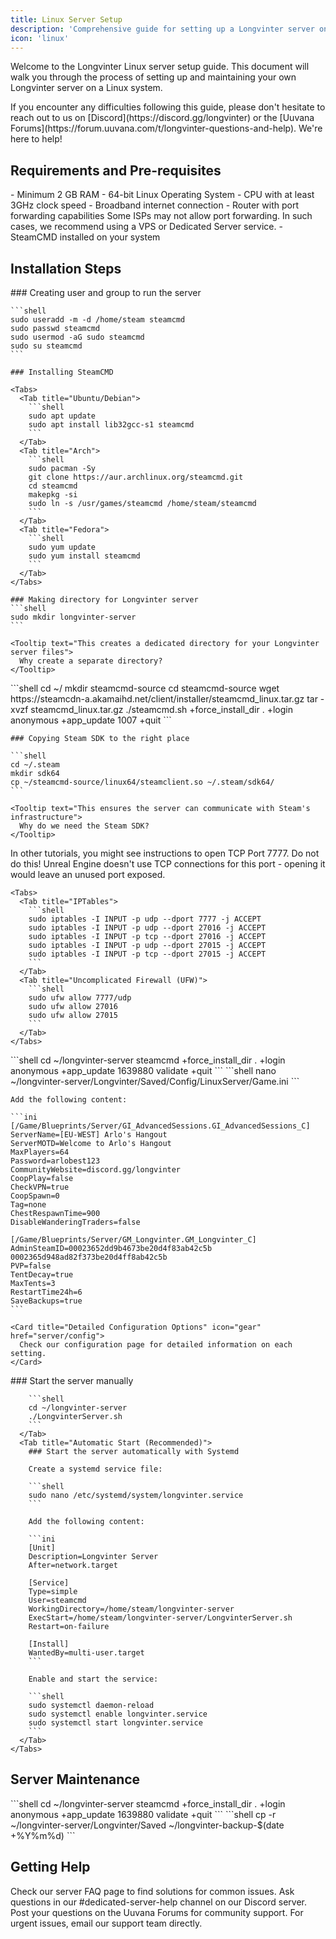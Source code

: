 ```yaml
---
title: Linux Server Setup
description: 'Comprehensive guide for setting up a Longvinter server on Linux.'
icon: 'linux'
---
```


Welcome to the Longvinter Linux server setup guide. This document will walk you through the process of setting up and maintaining your own Longvinter server on a Linux system.

<Callout type="info">
If you encounter any difficulties following this guide, please don't hesitate to reach out to us on [Discord](https://discord.gg/longvinter) or the [Uuvana Forums](https://forum.uuvana.com/t/longvinter-questions-and-help). We're here to help!
</Callout>

## Requirements and Pre-requisites

<AccordionGroup>
  <Accordion title="System Requirements">
    - Minimum 2 GB RAM
    - 64-bit Linux Operating System
    - CPU with at least 3GHz clock speed
    - Broadband internet connection
  </Accordion>
  <Accordion title="Network Requirements">
    - Router with port forwarding capabilities
    <Callout type="warning">
    Some ISPs may not allow port forwarding. In such cases, we recommend using a VPS or Dedicated Server service.
    </Callout>
  </Accordion>
  <Accordion title="Software Requirements">
    - SteamCMD installed on your system
  </Accordion>
</AccordionGroup>

## Installation Steps

<Steps>
  <Step title="System Setup" icon="user-plus">
    ### Creating user and group to run the server

    ```shell
    sudo useradd -m -d /home/steam steamcmd
    sudo passwd steamcmd
    sudo usermod -aG sudo steamcmd
    sudo su steamcmd
    ```

    ### Installing SteamCMD
    
    <Tabs>
      <Tab title="Ubuntu/Debian">
        ```shell
        sudo apt update
        sudo apt install lib32gcc-s1 steamcmd
        ```
      </Tab>
      <Tab title="Arch">
        ```shell
        sudo pacman -Sy
        git clone https://aur.archlinux.org/steamcmd.git
        cd steamcmd
        makepkg -si
        sudo ln -s /usr/games/steamcmd /home/steam/steamcmd
        ```
      </Tab>
      <Tab title="Fedora">
        ```shell
        sudo yum update
        sudo yum install steamcmd
        ```
      </Tab>
    </Tabs>

    ### Making directory for Longvinter server
    ```shell
    sudo mkdir longvinter-server
    ```
    
    <Tooltip text="This creates a dedicated directory for your Longvinter server files">
      Why create a separate directory?
    </Tooltip>
  </Step>

  <Step title="Steam SDK Setup" icon="steam">
    ```shell
    cd ~/
    mkdir steamcmd-source
    cd steamcmd-source
    wget https://steamcdn-a.akamaihd.net/client/installer/steamcmd_linux.tar.gz
    tar -xvzf steamcmd_linux.tar.gz
    ./steamcmd.sh +force_install_dir . +login anonymous +app_update 1007 +quit
    ```

    ### Copying Steam SDK to the right place

    ```shell
    cd ~/.steam
    mkdir sdk64
    cp ~/steamcmd-source/linux64/steamclient.so ~/.steam/sdk64/
    ```
    
    <Tooltip text="This ensures the server can communicate with Steam's infrastructure">
      Why do we need the Steam SDK?
    </Tooltip>
  </Step>

  <Step title="Configure Port-forwarding and Firewalls" icon="block-brick-fire">
    <Callout type="warning">
    In other tutorials, you might see instructions to open TCP Port 7777. Do not do this! Unreal Engine doesn't use TCP connections for this port - opening it would leave an unused port exposed.
    </Callout>

    <Tabs>
      <Tab title="IPTables">
        ```shell
        sudo iptables -I INPUT -p udp --dport 7777 -j ACCEPT
        sudo iptables -I INPUT -p udp --dport 27016 -j ACCEPT
        sudo iptables -I INPUT -p tcp --dport 27016 -j ACCEPT
        sudo iptables -I INPUT -p udp --dport 27015 -j ACCEPT
        sudo iptables -I INPUT -p tcp --dport 27015 -j ACCEPT
        ```
      </Tab>
      <Tab title="Uncomplicated Firewall (UFW)">
        ```shell
        sudo ufw allow 7777/udp
        sudo ufw allow 27016
        sudo ufw allow 27015
        ```
      </Tab>
    </Tabs>
  </Step>

  <Step title="Install Longvinter Server" icon="download">
    ```shell
    cd ~/longvinter-server
    steamcmd +force_install_dir . +login anonymous +app_update 1639880 validate +quit
    ```
  </Step>

  <Step title="Customize the Server" icon="gear">
    ```shell
    nano ~/longvinter-server/Longvinter/Saved/Config/LinuxServer/Game.ini
    ```

    Add the following content:

    ```ini
    [/Game/Blueprints/Server/GI_AdvancedSessions.GI_AdvancedSessions_C]
    ServerName=[EU-WEST] Arlo's Hangout
    ServerMOTD=Welcome to Arlo's Hangout
    MaxPlayers=64
    Password=arlobest123
    CommunityWebsite=discord.gg/longvinter
    CoopPlay=false
    CheckVPN=true
    CoopSpawn=0
    Tag=none
    ChestRespawnTime=900
    DisableWanderingTraders=false

    [/Game/Blueprints/Server/GM_Longvinter.GM_Longvinter_C]
    AdminSteamID=00023652dd9b4673be20d4f83ab42c5b 0002365d948ad82f373be20d4ff8ab42c5b
    PVP=false
    TentDecay=true
    MaxTents=3
    RestartTime24h=6
    SaveBackups=true
    ```

    <Card title="Detailed Configuration Options" icon="gear" href="server/config">
      Check our configuration page for detailed information on each setting.
    </Card>
  </Step>

  <Step title="Run the Server" icon="play">
    <Tabs>
      <Tab title="Manual Start">
        ### Start the server manually

        ```shell
        cd ~/longvinter-server
        ./LongvinterServer.sh
        ```
      </Tab>
      <Tab title="Automatic Start (Recommended)">
        ### Start the server automatically with Systemd

        Create a systemd service file:

        ```shell
        sudo nano /etc/systemd/system/longvinter.service
        ```

        Add the following content:

        ```ini
        [Unit]
        Description=Longvinter Server
        After=network.target

        [Service]
        Type=simple
        User=steamcmd
        WorkingDirectory=/home/steam/longvinter-server
        ExecStart=/home/steam/longvinter-server/LongvinterServer.sh
        Restart=on-failure

        [Install]
        WantedBy=multi-user.target
        ```

        Enable and start the service:

        ```shell
        sudo systemctl daemon-reload
        sudo systemctl enable longvinter.service
        sudo systemctl start longvinter.service
        ```
      </Tab>
    </Tabs>
  </Step>
</Steps>

## Server Maintenance

<AccordionGroup>
  <Accordion title="Updating the server">
    ```shell
    cd ~/longvinter-server
    steamcmd +force_install_dir . +login anonymous +app_update 1639880 validate +quit
    ```
  </Accordion>
  <Accordion title="Backing up your saves">
    ```shell
    cp -r ~/longvinter-server/Longvinter/Saved ~/longvinter-backup-$(date +%Y%m%d)
    ```
  </Accordion>
</AccordionGroup>

## Getting Help

<CardGroup cols={2}>
  <Card title="FAQ" icon="question" href="server/faq">
    Check our server FAQ page to find solutions for common issues.
  </Card>
  <Card title="Discord" icon="discord" href="https://discord.gg/longvinter">
    Ask questions in our #dedicated-server-help channel on our Discord server.
  </Card>
  <Card title="Forums" icon="comments" href="https://forum.uuvana.com/t/longvinter-questions-and-help">
    Post your questions on the Uuvana Forums for community support.
  </Card>
  <Card title="Contact Us" icon="envelope" href="mailto:support@longvinter.com">
    For urgent issues, email our support team directly.
  </Card>
</CardGroup>

